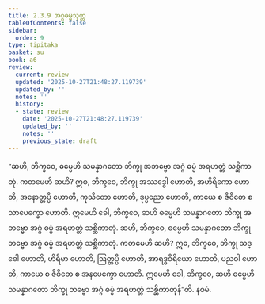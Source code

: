 ```yaml
---
title: 2.3.9 အဂ္ဂဓမ္မသုတ္တ
tableOfContents: false
sidebar:
  order: 9
type: tipitaka
basket: su
book: a6
review:
  current: review
  updated: '2025-10-27T21:48:27.119739'
  updated_by: ''
  notes: ''
  history:
  - state: review
    date: '2025-10-27T21:48:27.119739'
    updated_by: ''
    notes: ''
    previous_state: draft
---
```



<ReviewStatus review={frontmatter.review} showDetails={true} />

<HypothesisAnnotation frontmatter={frontmatter} />

<DynamicBreadcrumb />

<Division number="83" book="a6" e="ch" v="16" p="377">

<Paragraph number="675" book="a6">
“ဆဟိ, ဘိက္ခဝေ, ဓမ္မေဟိ သမန္နာဂတော ဘိက္ခု အဘဗ္ဗော အဂ္ဂံ ဓမ္မံ အရဟတ္တံ သစ္ဆိကာတုံ. ကတမေဟိ ဆဟိ? ဣဓ, ဘိက္ခဝေ, ဘိက္ခု အဿဒ္ဓေါ ဟောတိ, အဟိရိကော ဟောတိ, အနောတ္တပ္ပီ ဟောတိ, ကုသီတော ဟောတိ, ဒုပ္ပညော ဟောတိ, ကာယေ စ ဇီဝိတေ စ သာပေက္ခော ဟောတိ. ဣမေဟိ ခေါ, ဘိက္ခဝေ, ဆဟိ ဓမ္မေဟိ သမန္နာဂတော ဘိက္ခု အဘဗ္ဗော အဂ္ဂံ ဓမ္မံ အရဟတ္တံ သစ္ဆိကာတုံ.
</Paragraph>

<Paragraph number="676" book="a6">
ဆဟိ, ဘိက္ခဝေ, ဓမ္မေဟိ သမန္နာဂတော ဘိက္ခု ဘဗ္ဗော အဂ္ဂံ ဓမ္မံ အရဟတ္တံ သစ္ဆိကာတုံ. ကတမေဟိ ဆဟိ? ဣဓ, ဘိက္ခဝေ, ဘိက္ခု သဒ္ဓေါ ဟောတိ, ဟိရီမာ ဟောတိ, ဩတ္တပ္ပီ ဟောတိ, အာရဒ္ဓဝီရိယော ဟောတိ, ပညဝါ ဟောတိ, ကာယေ စ ဇီဝိတေ စ အနပေက္ခော ဟောတိ. ဣမေဟိ ခေါ, ဘိက္ခဝေ, ဆဟိ ဓမ္မေဟိ သမန္နာဂတော ဘိက္ခု ဘဗ္ဗော အဂ္ဂံ ဓမ္မံ အရဟတ္တံ သစ္ဆိကာတုန်”တိ.

</Paragraph>
</Division>

<Paragraph number="677" type="center" book="a6">
နဝမံ.
</Paragraph>